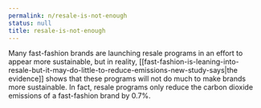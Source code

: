 ```yaml
---
permalink: n/resale-is-not-enough
status: null
title: resale-is-not-enough
---
```

Many fast-fashion brands are launching resale programs in an effort to appear more sustainable, but in reality, [[fast-fashion-is-leaning-into-resale-but-it-may-do-little-to-reduce-emissions-new-study-says|the evidence]] shows that these programs will not do much to make brands more sustainable. In fact, resale programs only reduce the carbon dioxide emissions of a fast-fashion brand by 0.7%.

